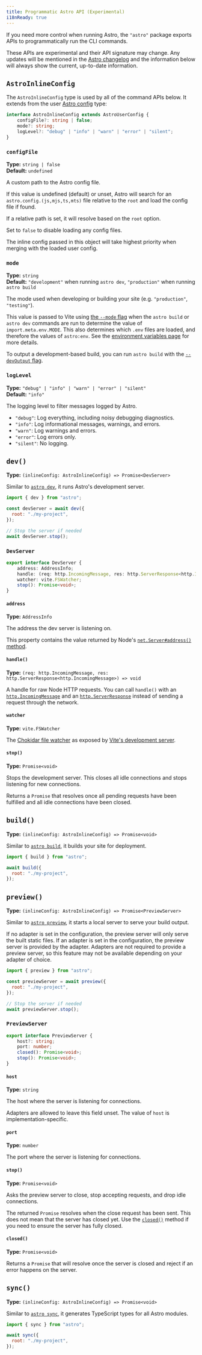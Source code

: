 ```yaml
---
title: Programmatic Astro API (Experimental)
i18nReady: true
---
```


If you need more control when running Astro, the `"astro"` package exports APIs to programmatically run the CLI commands.

These APIs are experimental and their API signature may change. Any updates will be mentioned in the [Astro changelog](https://github.com/withastro/astro/blob/main/packages/astro/CHANGELOG.md) and the information below will always show the current, up-to-date information.

## `AstroInlineConfig`

The `AstroInlineConfig` type is used by all of the command APIs below. It extends from the user [Astro config](/en/reference/configuration-reference/) type:

```ts
interface AstroInlineConfig extends AstroUserConfig {
	configFile?: string | false;
	mode?: string;
	logLevel?: "debug" | "info" | "warn" | "error" | "silent";
}
```

### `configFile`

<p>

**Type:** `string | false`<br />
**Default:** `undefined`
</p>

A custom path to the Astro config file.

If this value is undefined (default) or unset, Astro will search for an `astro.config.(js,mjs,ts,mts)` file relative to the `root` and load the config file if found.

If a relative path is set, it will resolve based on the `root` option.

Set to `false` to disable loading any config files.

The inline config passed in this object will take highest priority when merging with the loaded user config.

### `mode`

<p>

**Type:** `string`<br />
**Default:** `"development"` when running `astro dev`, `"production"` when running `astro build`<br />
<Since v="5.0.0" />
</p>

The mode used when developing or building your site (e.g. `"production"`, `"testing"`).

This value is passed to Vite using [the `--mode` flag](#--mode-string) when the `astro build` or `astro dev` commands are run to determine the value of `import.meta.env.MODE`. This also determines which `.env` files are loaded, and therefore the values of `astro:env`. See the [environment variables page](/en/guides/environment-variables/) for more details.

To output a development-based build, you can run `astro build` with the [`--devOutput` flag](#--devoutput).

### `logLevel`

<p>

**Type:** `"debug" | "info" | "warn" | "error" | "silent"`<br />
**Default:** `"info"`
</p>

The logging level to filter messages logged by Astro.

- `"debug"`: Log everything, including noisy debugging diagnostics.
- `"info"`: Log informational messages, warnings, and errors.
- `"warn"`: Log warnings and errors.
- `"error"`: Log errors only.
- `"silent"`: No logging.

## `dev()`

<p>

**Type:** `(inlineConfig: AstroInlineConfig) => Promise<DevServer>`
</p>

Similar to [`astro dev`](#astro-dev), it runs Astro's development server.

```js
import { dev } from "astro";

const devServer = await dev({
  root: "./my-project",
});

// Stop the server if needed
await devServer.stop();
```

### `DevServer`

```ts
export interface DevServer {
	address: AddressInfo;
	handle: (req: http.IncomingMessage, res: http.ServerResponse<http.IncomingMessage>) => void;
	watcher: vite.FSWatcher;
	stop(): Promise<void>;
}
```

#### `address`

<p>

**Type:** `AddressInfo`
</p>

The address the dev server is listening on.

This property contains the value returned by Node's [`net.Server#address()` method](https://nodejs.org/api/net.html#serveraddress).

#### `handle()`

<p>

**Type:** `(req: http.IncomingMessage, res: http.ServerResponse<http.IncomingMessage>) => void`
</p>

A handle for raw Node HTTP requests. You can call `handle()` with an [`http.IncomingMessage`](https://nodejs.org/api/http.html#class-httpincomingmessage) and an [`http.ServerResponse`](https://nodejs.org/api/http.html#class-httpserverresponse) instead of sending a request through the network.

#### `watcher`

<p>

**Type:** `vite.FSWatcher`
</p>

The [Chokidar file watcher](https://github.com/paulmillr/chokidar#getting-started) as exposed by [Vite's development server](https://vite.dev/guide/api-javascript#vitedevserver).

#### `stop()`

<p>

**Type:** `Promise<void>`
</p>

Stops the development server. This closes all idle connections and stops listening for new connections.

Returns a `Promise` that resolves once all pending requests have been fulfilled and all idle connections have been closed.

## `build()`

<p>

**Type:** `(inlineConfig: AstroInlineConfig) => Promise<void>`
</p>

Similar to [`astro build`](#astro-build), it builds your site for deployment.

```js
import { build } from "astro";

await build({
  root: "./my-project",
});
```

## `preview()`

<p>

**Type:** `(inlineConfig: AstroInlineConfig) => Promise<PreviewServer>`
</p>

Similar to [`astro preview`](#astro-preview), it starts a local server to serve your build output.

If no adapter is set in the configuration, the preview server will only serve the built static files.
If an adapter is set in the configuration, the preview server is provided by the adapter. Adapters are not required to provide a preview server, so this feature may not be available depending on your adapter of choice.

```js
import { preview } from "astro";

const previewServer = await preview({
  root: "./my-project",
});

// Stop the server if needed
await previewServer.stop();
```

### `PreviewServer`

```ts
export interface PreviewServer {
	host?: string;
	port: number;
	closed(): Promise<void>;
	stop(): Promise<void>;
}
```

#### `host`

<p>

**Type:** `string`
</p>

The host where the server is listening for connections.

Adapters are allowed to leave this field unset. The value of `host` is implementation-specific.

#### `port`

<p>

**Type:** `number`
</p>

The port where the server is listening for connections.

#### `stop()`

<p>

**Type:** `Promise<void>`
</p>

Asks the preview server to close, stop accepting requests, and drop idle connections.

The returned `Promise` resolves when the close request has been sent. This does not mean that the server has closed yet. Use the [`closed()`](#closed) method if you need to ensure the server has fully closed.

#### `closed()`

<p>

**Type:** `Promise<void>`
</p>

Returns a `Promise` that will resolve once the server is closed and reject if an error happens on the server.

## `sync()`

<p>

**Type:** `(inlineConfig: AstroInlineConfig) => Promise<void>`
</p>

Similar to [`astro sync`](#astro-sync), it generates TypeScript types for all Astro modules.

```js
import { sync } from "astro";

await sync({
  root: "./my-project",
});
```